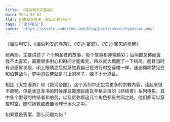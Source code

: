 ```yaml
---
title: 《海伯利安四部曲》
date: 2024-03-02
tldr: 如果爱是答案，那么问题为何？
tags: ['读书笔记']
cover: 'https://assets.coderfee.com/blog/posts/cover/hyperion.png'
---
```


《海伯利安》、《海伯利安的陨落》、《安迪·密恩》、《安迪·密恩的觉醒》

前两部，主要讲述了 7 个朝圣者的故事，每个故事都非常精彩；后两部总体而言我不太喜欢，需要很多耐心和时间才能看完，所以就大概翻了一下结局。而且当时有点感冒发烧，闭上眼睛之后就感觉我自己在进行时空穿梭一样，迷迷糊糊梦见在和伯劳战斗，梦中的伯劳就是书上的样子，脑子十分混乱。

相比《太空漫游》和《银河帝国》，这个系列中还包含更多的宗教内容，读起来很不顺畅。但是读这本书的时候却总能想起施瓦辛格主演的《终结者》系列电影，其中各个型号的终结者和伯劳，以及尼弥斯这几个角色都有共同之处，他们都可以穿梭时空，随时拯救或者置地球于水火之中。

如果爱是答案，那么问题为何？
